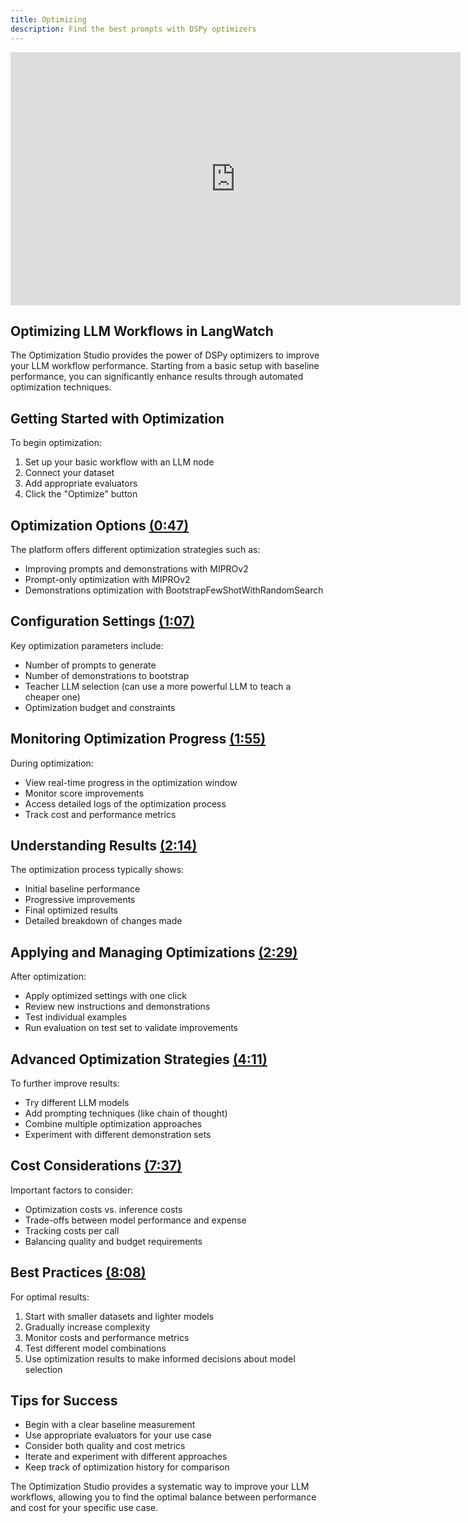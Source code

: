 ```yaml
---
title: Optimizing
description: Find the best prompts with DSPy optimizers
---
```


<iframe
  width="720"
  height="405"
  src="https://www.youtube.com/embed/QGUTiAX64aE"
  title="YouTube video player"
  frameborder="0"
  allow="accelerometer; autoplay; clipboard-write; encrypted-media; gyroscope; picture-in-picture"
  allowFullScreen
></iframe>

## Optimizing LLM Workflows in LangWatch

The Optimization Studio provides the power of DSPy optimizers to improve your LLM workflow performance. Starting from a basic setup with baseline performance, you can significantly enhance results through automated optimization techniques.

## Getting Started with Optimization

To begin optimization:
1. Set up your basic workflow with an LLM node
2. Connect your dataset
3. Add appropriate evaluators
4. Click the "Optimize" button

## Optimization Options [(0:47)](https://www.youtube.com/watch?v=QGUTiAX64aE&t=47s)

The platform offers different optimization strategies such as:
- Improving prompts and demonstrations with MIPROv2
- Prompt-only optimization with MIPROv2
- Demonstrations optimization with BootstrapFewShotWithRandomSearch

## Configuration Settings [(1:07)](https://www.youtube.com/watch?v=QGUTiAX64aE&t=67s)

Key optimization parameters include:
- Number of prompts to generate
- Number of demonstrations to bootstrap
- Teacher LLM selection (can use a more powerful LLM to teach a cheaper one)
- Optimization budget and constraints

## Monitoring Optimization Progress [(1:55)](https://www.youtube.com/watch?v=QGUTiAX64aE&t=115s)

During optimization:
- View real-time progress in the optimization window
- Monitor score improvements
- Access detailed logs of the optimization process
- Track cost and performance metrics

## Understanding Results [(2:14)](https://www.youtube.com/watch?v=QGUTiAX64aE&t=134s)

The optimization process typically shows:
- Initial baseline performance
- Progressive improvements
- Final optimized results
- Detailed breakdown of changes made

## Applying and Managing Optimizations [(2:29)](https://www.youtube.com/watch?v=QGUTiAX64aE&t=149s)

After optimization:
- Apply optimized settings with one click
- Review new instructions and demonstrations
- Test individual examples
- Run evaluation on test set to validate improvements

## Advanced Optimization Strategies [(4:11)](https://www.youtube.com/watch?v=QGUTiAX64aE&t=251s)

To further improve results:
- Try different LLM models
- Add prompting techniques (like chain of thought)
- Combine multiple optimization approaches
- Experiment with different demonstration sets

## Cost Considerations [(7:37)](https://www.youtube.com/watch?v=QGUTiAX64aE&t=457s)

Important factors to consider:
- Optimization costs vs. inference costs
- Trade-offs between model performance and expense
- Tracking costs per call
- Balancing quality and budget requirements

## Best Practices [(8:08)](https://www.youtube.com/watch?v=QGUTiAX64aE&t=488s)

For optimal results:
1. Start with smaller datasets and lighter models
2. Gradually increase complexity
3. Monitor costs and performance metrics
4. Test different model combinations
5. Use optimization results to make informed decisions about model selection

## Tips for Success

- Begin with a clear baseline measurement
- Use appropriate evaluators for your use case
- Consider both quality and cost metrics
- Iterate and experiment with different approaches
- Keep track of optimization history for comparison

The Optimization Studio provides a systematic way to improve your LLM workflows, allowing you to find the optimal balance between performance and cost for your specific use case.